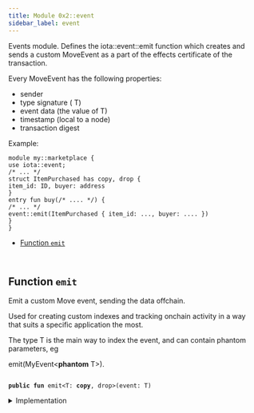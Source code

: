 ```yaml
---
title: Module 0x2::event
sidebar_label: event
---
```


<Link id="0x2_event"/>
Events module. Defines the 
iota::event::emit function which
creates and sends a custom MoveEvent as a part of the effects
certificate of the transaction.

Every MoveEvent has the following properties:
- sender
- type signature (
T)
- event data (the value of 
T)
- timestamp (local to a node)
- transaction digest

Example:
```
module my::marketplace {
use iota::event;
/* ... */
struct ItemPurchased has copy, drop {
item_id: ID, buyer: address
}
entry fun buy(/* .... */) {
/* ... */
event::emit(ItemPurchased { item_id: ..., buyer: .... })
}
}
```


-  [Function `emit`](#0x2_event_emit)


<pre><code>
</code></pre>



<Link id="0x2_event_emit"></Link>

## Function `emit`

Emit a custom Move event, sending the data offchain.

Used for creating custom indexes and tracking onchain
activity in a way that suits a specific application the most.

The type 
T is the main way to index the event, and can contain
phantom parameters, eg 
<Link to="../iota-framework/event#0x2_event_emit">emit</Link>(MyEvent&lt;<b>phantom</b> T&gt;).


<pre><code>
<b>public</b> <b>fun</b> <Link to="../iota-framework/event#0x2_event_emit">emit</Link>&lt;T: <b>copy</b>, drop&gt;(<Link to="../iota-framework/event#0x2_event">event</Link>: T)
</code></pre>



<details>
<summary>Implementation</summary>


<pre><code>
<b>public</b> <b>native</b> <b>fun</b> <Link to="../iota-framework/event#0x2_event_emit">emit</Link>&lt;T: <b>copy</b> + drop&gt;(<Link to="../iota-framework/event#0x2_event">event</Link>: T);
</code></pre>



</details>
